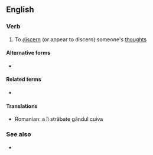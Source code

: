 ==English==

===Verb===
{{en-verb|mind-reads|mind-reading|mind-read}}

# To [[discern]] (or appear to discern) someone's [[thought]]s

====Alternative forms====
* {{l|en|mind read}}

====Related terms====
* {{l|en|mind reader}}

====Translations====
{{trans-top|to discern someone's thoughts}}
* Romanian: a îi străbate gândul cuiva
{{trans-mid}}
{{trans-bottom}}

===See also===
* {{l|en|telepathy}}